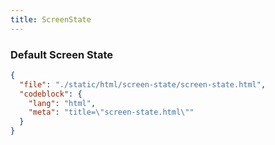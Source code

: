 ```yaml
---
title: ScreenState
---
```


### Default Screen State

<ComponentPreview src="/screen-state/screen-state" />

```json doc-gen:file
{
  "file": "./static/html/screen-state/screen-state.html",
  "codeblock": {
    "lang": "html",
    "meta": "title=\"screen-state.html\""
  }
}
```
